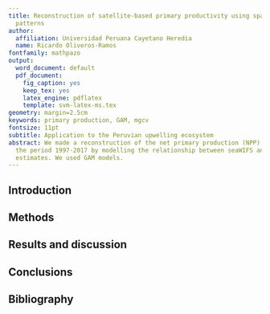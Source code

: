 ```yaml
---
title: Reconstruction of satellite-based primary productivity using spatio-temporal
  patterns
author:
  affiliation: Universidad Peruana Cayetano Heredia
  name: Ricardo Oliveros-Ramos
fontfamily: mathpazo
output:
  word_document: default
  pdf_document:
    fig_caption: yes
    keep_tex: yes
    latex_engine: pdflatex
    template: svm-latex-ms.tex
geometry: margin=2.5cm
keywords: primary production, GAM, mgcv
fontsize: 11pt
subtitle: Application to the Peruvian upwelling ecosystem
abstract: We made a reconstruction of the net primary production (NPP) off Peru for
  the period 1997-2017 by modelling the relationship between seaWIFS and MODIS NPP
  estimates. We used GAM models.
---
```


## Introduction

## Methods

## Results and discussion

## Conclusions

## Bibliography
